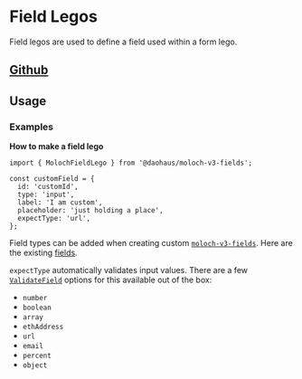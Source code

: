 # Field Legos

Field legos are used to define a field used within a form lego.

## [Github](https://github.com/HausDAO/monorepo/blob/develop/libs/moloch-v3-legos/src/fields.ts)

## Usage

### Examples

**How to make a field lego**

```tsx
import { MolochFieldLego } from '@daohaus/moloch-v3-fields';

const customField = {
  id: 'customId',
  type: 'input',
  label: 'I am custom',
  placeholder: 'just holding a place',
  expectType: 'url',
};
```

Field types can be added when creating custom [`moloch-v3-fields`](/sdk/react/moloch-v3-fields). Here are the existing [fields](https://github.com/HausDAO/monorepo/blob/develop/libs/moloch-v3-legos/src/fields.ts).

`expectType` automatically validates input values. There are a few [`ValidateField`](https://github.com/HausDAO/monorepo/blob/develop/libs/utils/src/utils/validation.ts#L21) options for this available out of the box:

- `number`
- `boolean`
- `array`
- `ethAddress`
- `url`
- `email`
- `percent`
- `object`
